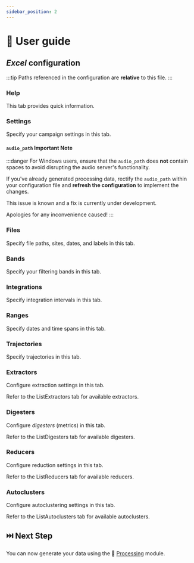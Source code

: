```yaml
---
sidebar_position: 2
---
```



# 📖 User guide

## <ExcelIcon/> _Excel_ configuration

:::tip
Paths referenced in the <ExcelIcon /> configuration are **relative** to this
file.
:::

### <ExcelTab background="#eeeeee">Help</ExcelTab>

This tab provides quick information.

### <ExcelTab background="#ffffa6">Settings</ExcelTab>

Specify your campaign settings in this tab.

#### `audio_path` Important Note

:::danger
For <WindowsIcon /> Windows users, ensure that the `audio_path` does **not**
contain spaces to avoid disrupting the audio server's functionality.

If you've already generated processing data, rectify the `audio_path` within
your configuration file and **refresh the configuration** to implement the
changes.

This issue is known and a fix is currently under development.

Apologies for any inconvenience caused!
:::

### <ExcelTab background="#ffffa6">Files</ExcelTab>

Specify file paths, sites, dates, and labels in this tab.

### <ExcelTab background="#ffffa6">Bands</ExcelTab>

Specify your filtering bands in this tab.

### <ExcelTab background="#ffffa6">Integrations</ExcelTab>

Specify integration intervals in this tab.

### <ExcelTab background="#ffffa6">Ranges</ExcelTab>

Specify dates and time spans in this tab.

### <ExcelTab background="#ffffa6">Trajectories</ExcelTab>

Specify trajectories in this tab.

### <ExcelTab background="#b4c7dc">Extractors</ExcelTab>

Configure extraction settings in this tab.

Refer to the <ExcelTab background="#eeeeee">ListExtractors</ExcelTab> tab for
available extractors.

### <ExcelTab background="#b4c7dc">Digesters</ExcelTab>

Configure _digesters_ (metrics) in this tab.

Refer to the <ExcelTab background="#eeeeee">ListDigesters</ExcelTab> tab for
available digesters.

### <ExcelTab background="#b4c7dc">Reducers</ExcelTab>

Configure reduction settings in this tab.

Refer to the <ExcelTab background="#eeeeee">ListReducers</ExcelTab> tab for
available reducers.

### <ExcelTab background="#b4c7dc">Autoclusters</ExcelTab>

Configure autoclustering settings in this tab.

Refer to the <ExcelTab background="#eeeeee">ListAutoclusters</ExcelTab> tab for
available autoclusters.

## ⏭️ Next Step

You can now generate your data using the 🧮 [Processing](../../processing)
module.
